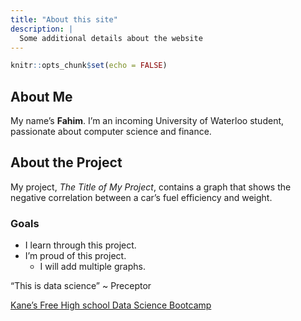 ```yaml
---
title: "About this site"
description: |
  Some additional details about the website
---
```


```r
knitr::opts_chunk$set(echo = FALSE)
```

## About Me
My name's **Fahim**. I'm an incoming University of Waterloo student, passionate about computer science and finance.

## About the Project
My project, *The Title of My Project*, contains a graph that shows the negative correlation between a car's fuel efficiency and weight.

### Goals
* I learn through this project.
* I'm proud of this project.
  + I will add multiple graphs.
  
"This is data science"  ~ Preceptor

[Kane's Free High school Data Science Bootcamp](https://bootcamp.davidkane.info)